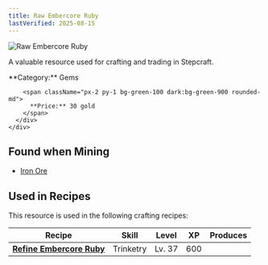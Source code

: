 ```yaml
---
title: Raw Embercore Ruby
lastVerified: 2025-08-15
---
```


<div className="flex items-start gap-6 mb-8">
  <div className="flex-shrink-0">
    <img src="/assets/resources/mining/embercore_ruby_raw.png" alt="Raw Embercore Ruby" className="w-24 h-24 border rounded-lg" />
  </div>
  <div className="flex-1">
    <div className="space-y-2">
      <p className="text-lg text-muted-foreground">A valuable resource used for crafting and trading in Stepcraft.</p>
      <div className="flex flex-wrap gap-4 text-sm">
        <span className="px-2 py-1 bg-blue-100 dark:bg-blue-900 rounded-md">
          **Category:** Gems
        </span>
        
        <span className="px-2 py-1 bg-green-100 dark:bg-green-900 rounded-md">
          **Price:** 30 gold
        </span>
      </div>
    </div>
  </div>
</div>

## Found when Mining

- [Iron Ore](/docs/resources/individual/iron_ore)


## Used in Recipes

This resource is used in the following crafting recipes:

| Recipe                         | Skill     | Level  | XP  | Produces |
| ------------------------------ | --------- | ------ | --- | -------: |
| **[Refine Embercore Ruby](/docs/resources/individual/embercore_ruby)** | Trinketry | Lv. 37 | 600 |          |
